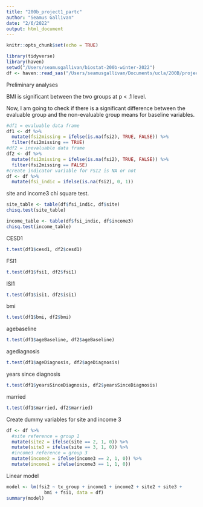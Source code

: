 ```yaml
---
title: "200b_project1_partc"
author: "Seamus Gallivan"
date: "2/6/2022"
output: html_document
---
```


```r
knitr::opts_chunk$set(echo = TRUE)
```

```r
library(tidyverse)
library(haven)
setwd("/Users/seamusgallivan/biostat-200b-winter-2022")
df <- haven::read_sas("/Users/seamusgallivan/Documents/ucla/200B/projects/ptw_project1.sas7bdat")
```

Preliminary analyses 

BMI is significant between the two groups at p < .1 level. 

Now, I am going to check if there is a significant difference between the evaluable group and the non-evaluable group means for baseline variables. 

```r
#df1 = evaluable data frame
df1 <- df %>% 
  mutate(fsi2missing = ifelse(is.na(fsi2), TRUE, FALSE)) %>% 
  filter(fsi2missing == TRUE)
#df2 = inevaluable data frame
df2 <- df %>% 
  mutate(fsi2missing = ifelse(is.na(fsi2), TRUE, FALSE)) %>% 
  filter(fsi2missing == FALSE)
#create indicator variable for FSI2 is NA or not
df <- df %>% 
  mutate(fsi_indic = ifelse(is.na(fsi2), 0, 1))
```

site and income3 chi square test.
```r
site_table <- table(df$fsi_indic, df$site)
chisq.test(site_table)

income_table <- table(df$fsi_indic, df$income3)
chisq.test(income_table)
```

CESD1
```r
t.test(df1$cesd1, df2$cesd1)
```

FSI1
```r
t.test(df1$fsi1, df2$fsi1)
```

ISI1
```r
t.test(df1$isi1, df2$isi1)
```

bmi
```r
t.test(df1$bmi, df2$bmi)
```

agebaseline
```r
t.test(df1$ageBaseline, df2$ageBaseline)
```

agediagnosis
```r
t.test(df1$ageDiagnosis, df2$ageDiagnosis)
```

years since diagnosis 
```r
t.test(df1$yearsSinceDiagnosis, df2$yearsSinceDiagnosis)
```

married
```r
t.test(df1$married, df2$married)
```

Create dummy variables for site and income 3
```r
df <- df %>% 
  #site reference = group 1 
  mutate(site2 = ifelse(site == 2, 1, 0)) %>% 
  mutate(site3 = ifelse(site == 3, 1, 0)) %>% 
  #income3 reference = group 3
  mutate(income2 = ifelse(income3 == 2, 1, 0)) %>% 
  mutate(income1 = ifelse(income3 == 1, 1, 0))
```


Linear model 
```r
model <- lm(fsi2 ~ tx_group + income1 + income2 + site2 + site3 + 
              bmi + fsi1, data = df)
summary(model)
```

